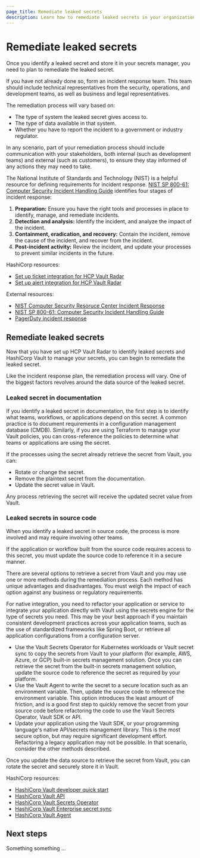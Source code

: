 ```yaml
---
page_title: Remediate leaked secrets
description: Learn how to remediate leaked secrets in your organization.
---
```


# Remediate leaked secrets

Once you identify a leaked secret and store it in your secrets manager, you need
to plan to remediate the leaked secret.

If you have not already done so, form an incident response team. This team
should include technical representatives from the security, operations, and
development teams, as well as business and legal representatives.

The remediation process will vary based on:

- The type of system the leaked secret gives access to.
- The type of data available in that system.
- Whether you have to report the incident to a government or industry regulator.

In any scenario, part of your remediation process should include communication
with your stakeholders, both internal (such as development teams) and external
(such as customers), to ensure they stay informed of any actions they may need
to take.

The National Institute of Standards and Technology (NIST) is a helpful resource
for defining requirements for incident response. [NIST SP 800-61: Computer
Security Incident Handling
Guide](https://nvlpubs.nist.gov/nistpubs/specialpublications/nist.sp.800-61r2.pdf)
identifies four stages of incident response:

1. **Preparation:** Ensure you have the right tools and processes in place to identify, manage, and remediate incidents.
1. **Detection and analysis:** Identify the incident, and analyze the impact of the incident.
1. **Containment, eradication, and recovery:** Contain the incident, remove the cause of the incident, and recover from the incident.
1. **Post-incident activity:** Review the incident, and update your processes to prevent similar incidents in the future.

HashiCorp resources:

- [Set up ticket integration for HCP Vault Radar](/hcp/tutorials/get-started-hcp-vault-radar/vault-radar-ticketing-setup)
- [Set up alert integration for HCP Vault Radar](/hcp/tutorials/get-started-hcp-vault-radar/vault-radar-alert-setup)

External resources:

- [NIST Computer Security Resoruce Center Incident Response](https://csrc.nist.gov/projects/incident-response)
- [NIST SP 800-61: Computer Security Incident Handling Guide](https://nvlpubs.nist.gov/nistpubs/specialpublications/nist.sp.800-61r2.pdf)
- [PagerDuty incident response](https://response.pagerduty.com/)

## Remediate leaked secrets

Now that you have set up HCP Vault Radar to identify leaked secrets and
HashiCorp Vault to manage your secrets, you can begin to remediate the leaked
secret.

Like the incident response plan, the remediation process will vary. One of the
biggest factors revolves around the data source of the leaked secret.

### Leaked secret in documentation

If you identify a leaked secret in documentation, the first step is to identify
what teams, workflows, or applications depend on this secret. A common practice
is to document requirements in a configuration management database (CMDB).
Similarly, if you are using Terraform to manage your Vault policies, you can
cross-reference the policies to determine what teams or applications are using
the secret.

If the processes using the secret already retrieve the secret from Vault, you
can:

- Rotate or change the secret.
- Remove the plaintext secret from the documentation.
- Update the secret value in Vault. 

Any process retrieving the secret will receive the updated secret value from
Vault.

### Leaked secrets in source code

When you identify a leaked secret in source code, the process is more involved
and may require involving other teams.

If the application or workflow built from the source code requires access to
this secret, you must update the source code to reference it in a secure manner.

There are several options to retrieve a secret from Vault and you may use one
or more methods during the remediation process. Each method has unique
advantages and disadvantages. You must weigh the impact of each option against
any business or regulatory requirements.

For native integration, you need to refactor your application or service to integrate your
application directly with Vault using the secrets engine for the type of secrets
you need. This may be your best approach if you maintain consistent development
practices across your application teams, such as the use of standardized
frameworks like Spring Boot, or retrieve all application configurations from a
configuration server.

- Use the Vault Secrets Operator for Kubernetes workloads or Vault secret sync
  to copy the secrets from Vault to your platform (for example, AWS, Azure, or
  GCP) built-in secrets management solution. Once you can retrieve the secret
  from the built-in secrets management solution, update the source code to
  reference the secret as required by your platform.
- Use the Vault Agent to write the secret to a secure location such as an
  environment variable. Then, update the source code to reference the
  environment variable. This option introduces the least amount of friction, and
  is a good first step to quickly remove the secret from your source code before
  refactoring the code to use the Vault Secrets Operator, Vault SDK or API.
- Update your application using the Vault SDK, or your programming language's
  native API/secrets management library. This is the most secure option, but may
  require significant development effort. Refactoring a legacy application may
  not be possible. In that scenario, consider the other methods described.

Once you update the data source to retrieve the secret from Vault, you can
rotate the secret and securely store it in Vault.

HashiCorp resources:

- [HashiCorp Vault developer quick start](/vault/docs/get-started/developer-qs)
- [HashiCorp Vault API](/vault/api-docs)
- [HashiCorp Vault Secrets Operator](/vault/docs/deploy/kubernetes/vso)
- [HashiCorp Vault Enterprise secret sync](/vault/docs/sync)
- [HashiCorp Vault Agent](/vault/docs/agent-and-proxy)

## Next steps

Something something ...
